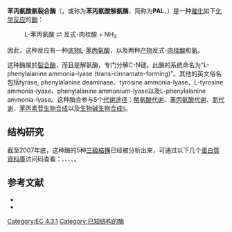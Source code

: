 {{refimprove|time=2020-12-11T17:39:53+00:00}}
{{enzyme
| Name = 苯丙氨酸氨裂合酶
| EC_number = 4.3.1.5
| CAS_number = 9024-28-6
| IUBMB_EC_number = 4/3/1/5
| GO_code = 0045548
| image = 3nz4.jpg
| width = 270
| caption = 
}}
'''苯丙氨酸氨裂合酶'''（{{lang-en|phenylalanine ammonia-lyase}}，或称为'''苯丙氨酸解氨酶'''，简称为'''PAL'''，{{EC|4.3.1.24}}）是一种[[催化|催化]]如下[[化学反应|化学反应]]的[[酶|酶]]：

:L-苯丙氨酸 <math>\rightleftharpoons</math> 反式-肉桂酸 + NH<sub>3</sub>

因此，这种反应有一种[[底物|底物]]L-[[苯丙氨酸|苯丙氨酸]]，以及两种[[产物_(化学)|产物]]反式-[[肉桂酸|肉桂酸]]和[[氨|氨]]。

这种酶属於[[裂合酶|裂合酶]]，而且是解氨酶，专门分解C-N键。此酶的系统命名为“L-phenylalanine ammonia-lyase (trans-cinnamate-forming)”。其他的英文俗名包括tyrase, phenylalanine deaminase、tyrosine ammonia-lyase、L-tyrosine ammonia-lyase、phenylalanine ammonium-lyase以及L-phenylalanine ammonia-lyase。这种酶会参与5个[[代谢途径|代谢途径]]：[[酪氨酸|酪氨酸代谢]]、[[苯丙氨酸|苯丙氨酸代谢]]、[[氮循环|氮代谢]]、[[苯丙素苷|苯丙素苷生物合成]]以及[[生物碱|生物碱生物合成ii]]。

==结构研究==

截至2007年底，这种酶的5种[[三級結構|三級結構]]已经被分析出来，可通过以下几个[[蛋白質資料庫|蛋白質資料庫]]访问码查看：{{PDB link|1T6J}}、{{PDB link|1T6P}}、{{PDB link|1W27}}、{{PDB link|1Y2M}}、{{PDB link|2NYF}}。

==参考文献==
{{reflist|1}}
* {{cite journal | author = KOUKOL J, CONN EE | date = 1961 | title = The metabolism of aromatic compounds in higher plans. IV Purification and properties of the phenylalanine deaminase of Hordeum vulgare | url = https://archive.org/details/sim_journal-of-biological-chemistry_1961-10_236_10/page/2692 | journal = J. Biol. Chem.  | volume = 236 | pages = 2692–8  | pmid = 14458851 }}
* {{cite journal | author = Young MR and Neish AC | date = 1966 | title = Properties of the ammonia-lyases deaminating phenylalanine and related compounds in Triticum sestivum and Pteridium aquilinum | url = https://archive.org/details/sim_phytochemistry_1966_5/page/1121 | journal = [[Phytochemistry_(journal)|Phytochemistry]]  | volume = 5 | pages = 1121–1132 | doi = 10.1016/S0031-9422(00)86105-1 }}

[[Category:EC_4.3.1|Category:EC 4.3.1]]
[[Category:已知结构的酶|Category:已知结构的酶]]